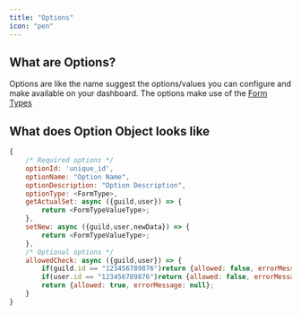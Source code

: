 ```yaml
---
title: "Options"
icon: "pen"
---
```


## What are Options?

Options are like the name suggest the options/values you can configure and make available on your dashboard. The options make use of the [Form Types](/essentials/formtypes.mdx)

## What does Option Object looks like

```javascript OptionObject
{
    /* Required options */
    optionId: 'unique_id',
    optionName: "Option Name",
    optionDescription: "Option Description",
    optionType: <FormType>,
    getActualSet: async ({guild,user}) => {
        return <FormTypeValueType>;
    },
    setNew: async ({guild,user,newData}) => {
        return <FormTypeValueType>;
    },
    /* Optional options */
    allowedCheck: async ({guild,user}) => {
        if(guild.id == "123456789876")return {allowed: false, errorMessage: 'You cannot use this option - guild is blacklisted for it.'};
        if(user.id == "123456789876")return {allowed: false, errorMessage: 'You cannot use this option - user is blacklisted for.'};
        return {allowed: true, errorMessage: null};
    }
}
```
